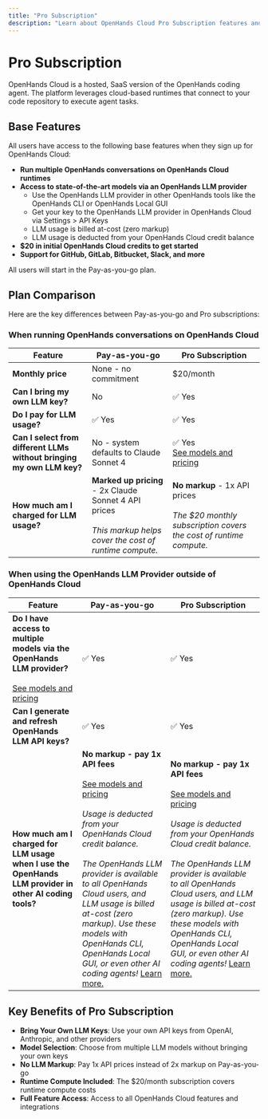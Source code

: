 ```yaml
---
title: "Pro Subscription"
description: "Learn about OpenHands Cloud Pro Subscription features and pricing"
---
```


# Pro Subscription

OpenHands Cloud is a hosted, SaaS version of the OpenHands coding agent. The platform leverages cloud-based runtimes that connect to your code repository to execute agent tasks.

## Base Features

All users have access to the following base features when they sign up for OpenHands Cloud:

- **Run multiple OpenHands conversations on OpenHands Cloud runtimes**
- **Access to state-of-the-art models via an OpenHands LLM provider**
  - Use the OpenHands LLM provider in other OpenHands tools like the OpenHands CLI or OpenHands Local GUI
  - Get your key to the OpenHands LLM provider in OpenHands Cloud via Settings > API Keys
  - LLM usage is billed at-cost (zero markup)
  - LLM usage is deducted from your OpenHands Cloud credit balance
- **$20 in initial OpenHands Cloud credits to get started**
- **Support for GitHub, GitLab, Bitbucket, Slack, and more**

All users will start in the Pay-as-you-go plan.

## Plan Comparison

Here are the key differences between Pay-as-you-go and Pro subscriptions:

### When running OpenHands conversations on OpenHands Cloud

| Feature | Pay-as-you-go | Pro Subscription |
|---------|---------------|------------------|
| **Monthly price** | None - no commitment | $20/month |
| **Can I bring my own LLM key?** | No | ✅ Yes |
| **Do I pay for LLM usage?** | ✅ Yes | ✅ Yes |
| **Can I select from different LLMs without bringing my own LLM key?** | No - system defaults to Claude Sonnet 4 | ✅ Yes<br/>[See models and pricing](https://docs.all-hands.dev/usage/llms/openhands-llms#pricing) |
| **How much am I charged for LLM usage?** | **Marked up pricing** - 2x Claude Sonnet 4 API prices<br/><br/>*This markup helps cover the cost of runtime compute.* | **No markup** - 1x API prices<br/><br/>*The $20 monthly subscription covers the cost of runtime compute.* |

### When using the OpenHands LLM Provider outside of OpenHands Cloud

| Feature | Pay-as-you-go | Pro Subscription |
|---------|---------------|------------------|
| **Do I have access to multiple models via the OpenHands LLM provider?**<br/><br/>[See models and pricing](https://docs.all-hands.dev/usage/llms/openhands-llms#pricing) | ✅ Yes | ✅ Yes |
| **Can I generate and refresh OpenHands LLM API keys?** | ✅ Yes | ✅ Yes |
| **How much am I charged for LLM usage when I use the OpenHands LLM provider in other AI coding tools?** | **No markup - pay 1x API fees**<br/><br/>[See models and pricing](https://docs.all-hands.dev/usage/llms/openhands-llms#pricing)<br/><br/>*Usage is deducted from your OpenHands Cloud credit balance.*<br/><br/>*The OpenHands LLM provider is available to all OpenHands Cloud users, and LLM usage is billed at-cost (zero markup). Use these models with OpenHands CLI, OpenHands Local GUI, or even other AI coding agents!* [Learn more.](https://www.all-hands.dev/blog/access-state-of-the-art-llm-models-at-cost-via-openhands-gui-and-cli) | **No markup - pay 1x API fees**<br/><br/>[See models and pricing](https://docs.all-hands.dev/usage/llms/openhands-llms#pricing)<br/><br/>*Usage is deducted from your OpenHands Cloud credit balance.*<br/><br/>*The OpenHands LLM provider is available to all OpenHands Cloud users, and LLM usage is billed at-cost (zero markup). Use these models with OpenHands CLI, OpenHands Local GUI, or even other AI coding agents!* [Learn more.](https://www.all-hands.dev/blog/access-state-of-the-art-llm-models-at-cost-via-openhands-gui-and-cli) |

## Key Benefits of Pro Subscription

- **Bring Your Own LLM Keys**: Use your own API keys from OpenAI, Anthropic, and other providers
- **Model Selection**: Choose from multiple LLM models without bringing your own keys
- **No LLM Markup**: Pay 1x API prices instead of 2x markup on Pay-as-you-go
- **Runtime Compute Included**: The $20/month subscription covers runtime compute costs
- **Full Feature Access**: Access to all OpenHands Cloud features and integrations